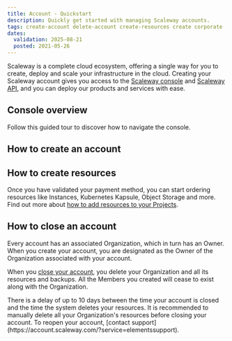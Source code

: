 ```yaml
---
title: Account - Quickstart
description: Quickly get started with managing Scaleway accounts.
tags: create-account delete-account create-resources create corporate
dates:
  validation: 2025-08-21
  posted: 2021-05-26
---
```



Scaleway is a complete cloud ecosystem, offering a single way for you to create, deploy and scale your infrastructure in the cloud. Creating your Scaleway account gives you access to the [Scaleway console](/account/concepts/#console) and [Scaleway API](https://www.scaleway.com/en/developers/api/), and you can deploy our products and services with ease.

## Console overview
Follow this guided tour to discover how to navigate the console.
<GuideFlow src="https://app.guideflow.com/embed/mk6n9e6c6p"/>

## How to create an account

<CreateAccount />

## How to create resources

Once you have validated your payment method, you can start ordering resources like Instances, Kubernetes Kapsule, Object Storage and more. Find out more about [how to add resources to your Projects](/organizations-and-projects/how-to/add-resources-project/).

## How to close an account

Every account has an associated Organization, which in turn has an Owner. When you create your account, you are designated as the Owner of the Organization associated with your account.

When you [close your account](/account/how-to/close-account/), you delete your Organization and all its resources and backups. All the Members you created will cease to exist along with the Organization.

<Message type="important">
  There is a delay of up to 10 days between the time your account is closed and the time the system deletes your resources. It is recommended to manually delete all your Organization's resources before closing your account. To reopen your account, [contact support](https://account.scaleway.com/?service=elementssupport).
</Message>

<CloseVsErase />

